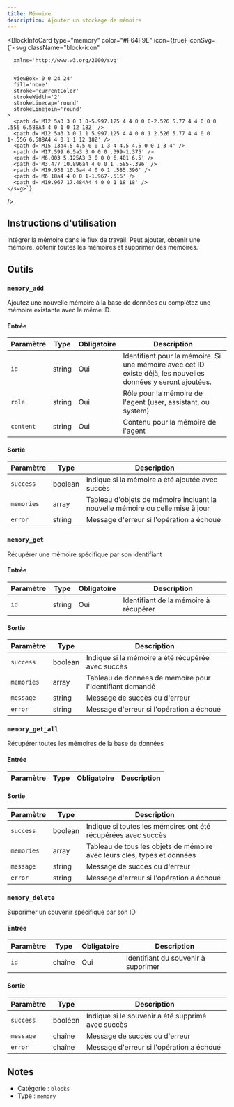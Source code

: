 ```yaml
---
title: Mémoire
description: Ajouter un stockage de mémoire
---
```



<BlockInfoCard 
  type="memory"
  color="#F64F9E"
  icon={true}
  iconSvg={`<svg className="block-icon"
      
      xmlns='http://www.w3.org/2000/svg'
      
      
      viewBox='0 0 24 24'
      fill='none'
      stroke='currentColor'
      strokeWidth='2'
      strokeLinecap='round'
      strokeLinejoin='round'
    >
      <path d='M12 5a3 3 0 1 0-5.997.125 4 4 0 0 0-2.526 5.77 4 4 0 0 0 .556 6.588A4 4 0 1 0 12 18Z' />
      <path d='M12 5a3 3 0 1 1 5.997.125 4 4 0 0 1 2.526 5.77 4 4 0 0 1-.556 6.588A4 4 0 1 1 12 18Z' />
      <path d='M15 13a4.5 4.5 0 0 1-3-4 4.5 4.5 0 0 1-3 4' />
      <path d='M17.599 6.5a3 3 0 0 0 .399-1.375' />
      <path d='M6.003 5.125A3 3 0 0 0 6.401 6.5' />
      <path d='M3.477 10.896a4 4 0 0 1 .585-.396' />
      <path d='M19.938 10.5a4 4 0 0 1 .585.396' />
      <path d='M6 18a4 4 0 0 1-1.967-.516' />
      <path d='M19.967 17.484A4 4 0 0 1 18 18' />
    </svg>`}
/>

## Instructions d'utilisation

Intégrer la mémoire dans le flux de travail. Peut ajouter, obtenir une mémoire, obtenir toutes les mémoires et supprimer des mémoires.

## Outils

### `memory_add`

Ajoutez une nouvelle mémoire à la base de données ou complétez une mémoire existante avec le même ID.

#### Entrée

| Paramètre | Type | Obligatoire | Description |
| --------- | ---- | ----------- | ----------- |
| `id` | string | Oui | Identifiant pour la mémoire. Si une mémoire avec cet ID existe déjà, les nouvelles données y seront ajoutées. |
| `role` | string | Oui | Rôle pour la mémoire de l'agent \(user, assistant, ou system\) |
| `content` | string | Oui | Contenu pour la mémoire de l'agent |

#### Sortie

| Paramètre | Type | Description |
| --------- | ---- | ----------- |
| `success` | boolean | Indique si la mémoire a été ajoutée avec succès |
| `memories` | array | Tableau d'objets de mémoire incluant la nouvelle mémoire ou celle mise à jour |
| `error` | string | Message d'erreur si l'opération a échoué |

### `memory_get`

Récupérer une mémoire spécifique par son identifiant

#### Entrée

| Paramètre | Type | Obligatoire | Description |
| --------- | ---- | ----------- | ----------- |
| `id` | string | Oui | Identifiant de la mémoire à récupérer |

#### Sortie

| Paramètre | Type | Description |
| --------- | ---- | ----------- |
| `success` | boolean | Indique si la mémoire a été récupérée avec succès |
| `memories` | array | Tableau de données de mémoire pour l'identifiant demandé |
| `message` | string | Message de succès ou d'erreur |
| `error` | string | Message d'erreur si l'opération a échoué |

### `memory_get_all`

Récupérer toutes les mémoires de la base de données

#### Entrée

| Paramètre | Type | Obligatoire | Description |
| --------- | ---- | ----------- | ----------- |

#### Sortie

| Paramètre | Type | Description |
| --------- | ---- | ----------- |
| `success` | boolean | Indique si toutes les mémoires ont été récupérées avec succès |
| `memories` | array | Tableau de tous les objets de mémoire avec leurs clés, types et données |
| `message` | string | Message de succès ou d'erreur |
| `error` | string | Message d'erreur si l'opération a échoué |

### `memory_delete`

Supprimer un souvenir spécifique par son ID

#### Entrée

| Paramètre | Type | Obligatoire | Description |
| --------- | ---- | ---------- | ----------- |
| `id` | chaîne | Oui | Identifiant du souvenir à supprimer |

#### Sortie

| Paramètre | Type | Description |
| --------- | ---- | ----------- |
| `success` | booléen | Indique si le souvenir a été supprimé avec succès |
| `message` | chaîne | Message de succès ou d'erreur |
| `error` | chaîne | Message d'erreur si l'opération a échoué |

## Notes

- Catégorie : `blocks`
- Type : `memory`
